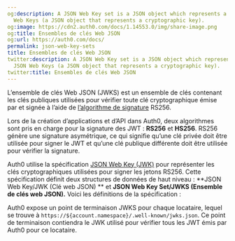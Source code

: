 ```yaml
---
og:description: A JSON Web Key set is a JSON object which represents a set of JSON
  Web Keys (a JSON object that represents a cryptographic key).
og:image: https://cdn2.auth0.com/docs/1.14553.0/img/share-image.png
og:title: Ensembles de clés Web JSON
og:url: https://auth0.com/docs/
permalink: json-web-key-sets
title: Ensembles de clés Web JSON
twitter:description: A JSON Web Key set is a JSON object which represents a set of
  JSON Web Keys (a JSON object that represents a cryptographic key).
twitter:title: Ensembles de clés Web JSON
---
```


L’ensemble de clés Web JSON (JWKS) est un ensemble de clés contenant les clés publiques utilisées pour vérifier toute clé cryptographique  émise par  et signée à l’aide de [l’algorithme de signature](/applications/signing-algorithms) RS256.

Lors de la création d’applications et d’API dans Auth0, deux algorithmes sont pris en charge pour la signature des JWT : **RS256** et **HS256**. RS256 génère une signature asymétrique, ce qui signifie qu’une clé privée doit être utilisée pour signer le JWT et qu’une clé publique différente doit être utilisée pour vérifier la signature.

Auth0 utilise la spécification [JSON Web Key (JWK)](https://tools.ietf.org/html/rfc7517) pour représenter les clés cryptographiques utilisées pour signer les jetons RS256. Cette spécification définit deux structures de données de haut niveau : **JSON Web Key/JWK (Clé web JSON) ** et **JSON Web Key Set/JWKS (Ensemble de clés web JSON).** Voici les définitions de la spécification :



Auth0 expose un point de terminaison JWKS pour chaque locataire, lequel se trouve à `https://${account.namespace}/.well-known/jwks.json`. Ce point de terminaison contiendra le JWK utilisé pour vérifier tous les JWT émis par Auth0 pour ce locataire.